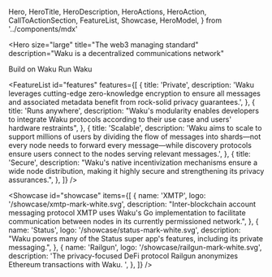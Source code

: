   Hero,
  HeroTitle,
  HeroDescription,
  HeroActions,
  HeroAction,
  CallToActionSection,
  FeatureList,
  Showcase,
  HeroModel,
} from '../components/mdx'

<Hero
  size="large"
  title="The web3 managing standard"
  description="Waku is a decentralized communications network"
>
  <HeroActions>
    <HeroAction href="https://docs.waku.org" target="_blank">
      Build on Waku
    </HeroAction>
    <HeroAction variant="filled" href="https://docs.waku.org" target="_blank">
      Run Waku
    </HeroAction>
  </HeroActions>
  <HeroModel modelUrl="/hero/bust-hi.glb" layout="floating" renderer="3d" />
</Hero>

<FeatureList
  id="features"
  features={[
    {
      title: 'Private',
      description:
        'Waku leverages cutting-edge zero-knowledge encryption to ensure all messages and associated metadata benefit from rock-solid privacy guarantees.',
    },
    {
      title: 'Runs anywhere',
      description:
        "Waku's modularity enables developers to integrate Waku protocols according to their use case and users' hardware restraints",
    },
    {
      title: 'Scalable',
      description:
        'Waku aims to scale to support millions of users by dividing the flow of messages into shards—not every node needs to forward every message—while discovery protocols ensure users connect to the nodes serving relevant messages.',
    },
    {
      title: 'Secure',
      description:
        "Waku's native incentivization mechanisms ensure a wide node distribution, making it highly secure and strengthening its privacy assurances.",
    },
  ]}
/>

<CallToActionSection
  title="User adoptions"
  description="Waku has brought private, censorship-resistant communications to several notable web3 DApps, decentralizing their messaging components:"
  label="Decentralize your DApp"
  href="/join"
/>

<Showcase
  id="showcase"
  items={[
    {
      name: 'XMTP',
      logo: '/showcase/xmtp-mark-white.svg',
      description:
        "Inter-blockchain account messaging protocol XMTP uses Waku's Go implementation to facilitate communication between nodes in its currently permissioned network.",
    },
    {
      name: 'Status',
      logo: '/showcase/status-mark-white.svg',
      description:
        "Waku powers many of the Status super app's features, including its private messaging.",
    },
    {
      name: 'Railgun',
      logo: '/showcase/railgun-mark-white.svg',
      description:
        'The privacy-focused DeFi protocol Railgun anonymizes Ethereum transactions with Waku. ',
    },
  ]}
/>

<CallToActionSection
  title="Join the community to discover what Waku can bring to your DApp"
  label="Decentralize your DApp"
  href="/join"
/>
